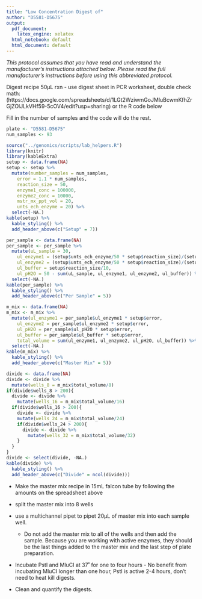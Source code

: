 ```yaml
---
title: "Low Concentration Digest of"
author: "D5581-D5675"
output:
  pdf_document: 
    latex_engine: xelatex
  html_notebook: default
  html_document: default
---
```


*This protocol assumes that you have read and understand the manufacturer’s instructions attached below.  Please read the full manufacturer’s instructions before using this abbreviated protocol.*


Digest recipe 50µL rxn - use digest sheet in PCR worksheet, double check math:
(https://docs.google.com/spreadsheets/d/1LGt2WziwmGoJMluBcwmKfhZrGjZOlJLkVHf59-5cOV4/edit?usp=sharing) or the R code below

Fill in the number of samples and the code will do the rest.
```r
plate <- "D5581-D5675"
num_samples <- 93

```
```r
source("../genomics/scripts/lab_helpers.R")
library(knitr)
library(kableExtra)
setup <- data.frame(NA)
setup <- setup %>% 
  mutate(number_samples = num_samples, 
    error = 1.1 * num_samples, 
    reaction_size = 50, 
    enzyme1_conc = 100000, 
    enzyme2_conc = 10000, 
    mstr_mx_ppt_vol = 20, 
    unts_ech_enzyme = 20) %>% 
  select(-NA.)
kable(setup) %>%
  kable_styling() %>%
  add_header_above(c("Setup" = 7))

per_sample <- data.frame(NA)
per_sample <- per_sample %>% 
  mutate(uL_sample = 30, 
    ul_enzyme1 = (setup$unts_ech_enzyme/50 * setup$reaction_size)/(setup$enzyme1_conc/500), 
    ul_enzyme2 = (setup$unts_ech_enzyme/50 * setup$reaction_size)/(setup$enzyme2_conc/500), 
    ul_buffer = setup$reaction_size/10, 
    ul_pH2O = 50 - sum(uL_sample, ul_enzyme1, ul_enzyme2, ul_buffer)) %>% 
  select(-NA.)
kable(per_sample) %>%
  kable_styling() %>%
  add_header_above(c("Per Sample" = 5))

m_mix <- data.frame(NA)
m_mix <- m_mix %>% 
  mutate(ul_enzyme1 = per_sample$ul_enzyme1 * setup$error, 
    ul_enzyme2 = per_sample$ul_enzyme2 * setup$error,
    ul_pH2O = per_sample$ul_pH2O * setup$error, 
    ul_buffer = per_sample$ul_buffer * setup$error, 
    total_volume = sum(ul_enzyme1, ul_enzyme2, ul_pH2O, ul_buffer)) %>% 
  select(-NA.)
kable(m_mix) %>%
  kable_styling() %>%
  add_header_above(c("Master Mix" = 5))

divide <- data.frame(NA)
divide <- divide %>% 
  mutate(wells_8 = m_mix$total_volume/8)
if(divide$wells_8 > 200){
  divide <- divide %>% 
    mutate(wells_16 = m_mix$total_volume/16)
  if(divide$wells_16 > 200){
    divide <- divide %>% 
    mutate(wells_24 = m_mix$total_volume/24)
    if(divide$wells_24 > 200){
      divide <- divide %>% 
        mutate(wells_32 = m_mix$total_volume/32)
    }
  }
}
divide <- select(divide, -NA.)
kable(divide) %>%
  kable_styling() %>%
  add_header_above(c("Divide" = ncol(divide)))

```


#####################################################################################


- Make the master mix recipe in 15mL falcon tube by following the amounts on the spreadsheet above

- split the master mix into 8 wells
- use a multichannel pipet to pipet 20µL of master mix into each sample well.
  - Do not add the master mix to all of the wells and then add the sample.  Because you are working with active enzymes, they should be the last things added to the master mix and the last step of plate preparation.
  
- Incubate PstI and MluCI at 37˚ for one to four hours - No benefit from incubating MluCI longer than one hour, PstI is active 2-4 hours, don’t need to heat kill digests.

- Clean and quantify the digests.
